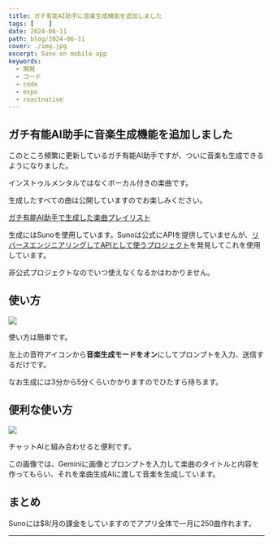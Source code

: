 ```yaml
---
title: ガチ有能AI助手に音楽生成機能を追加しました
tags: [    ]
date: 2024-06-11
path: blog/2024-06-11
cover: ./img.jpg
excerpt: Suno on mobile app
keywords:
  - 開発
  - コード
  - code
  - expo
  - reactnative
---
```


## ガチ有能AI助手に音楽生成機能を追加しました

このところ頻繁に更新しているガチ有能AI助手ですが、ついに音楽も生成できるようになりました。

インストゥルメンタルではなくボーカル付きの楽曲です。

生成したすべての曲は公開していますのでお楽しみください。

[ガチ有能AI助手で生成した楽曲プレイリスト](https://suno.com/playlist/d0f34448-fb71-486c-bf63-f5062b5aa3b4)

生成にはSunoを使用しています。Sunoは公式にAPIを提供していませんが、[リバースエンジニアリングしてAPIとして使うプロジェクト](https://github.com/gcui-art/suno-api)を発見してこれを使用しています。

非公式プロジェクトなのでいつ使えなくなるかはわかりません。

## 使い方

![](./img1.jpg)

使い方は簡単です。

左上の音符アイコンから**音楽生成モードをオン**にしてプロンプトを入力、送信するだけです。

なお生成には3分から5分くらいかかりますのでひたすら待ちます。

## 便利な使い方

![](./img2.jpg)

チャットAIと組み合わせると便利です。

この画像では、Geminiに画像とプロンプトを入力して楽曲のタイトルと内容を作ってもらい、それを楽曲生成AIに渡して音楽を生成しています。

## まとめ

Sunoには$8/月の課金をしていますのでアプリ全体で一月に250曲作れます。

---